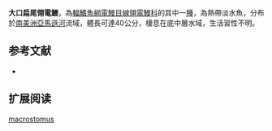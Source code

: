 {{Speciesbox
| name = 大口扁尾翎電鰻
| image = 
| image_caption = 
| image_width = 250px
| status = LC
| status_system = IUCN3.1
| genus = Platyurosternarchus
| species = macrostomus
| authority = [[Günther|Günther]], 1870
| synonyms = *''Sternarchus macrostoma '',Günther, 1870 
}}
'''大口扁尾翎電鰻'''，為[[輻鰭魚綱|輻鰭魚綱]][[電鰻目|電鰻目]][[線翎電鰻科|線翎電鰻科]]的其中一[[種|種]]，為熱帶淡水魚，分布於[[南美洲|南美洲]][[亞馬遜河|亞馬遜河]]流域，體長可達40公分，棲息在底中層水域，生活習性不明。

==参考文献==
*{{FishBase_species|genus=Platyurosternarchus|species=macrostomus|year=2015|month=9}}

== 扩展阅读 ==
{{refbegin}}
{{wikispecies-inline|Platyurosternarchus macrostomus|大口扁尾翎電鰻}}
{{refend}}
{{Taxonbar|from=Q5655587}}

[[Category:扁尾翎電鰻屬|macrostomus]]